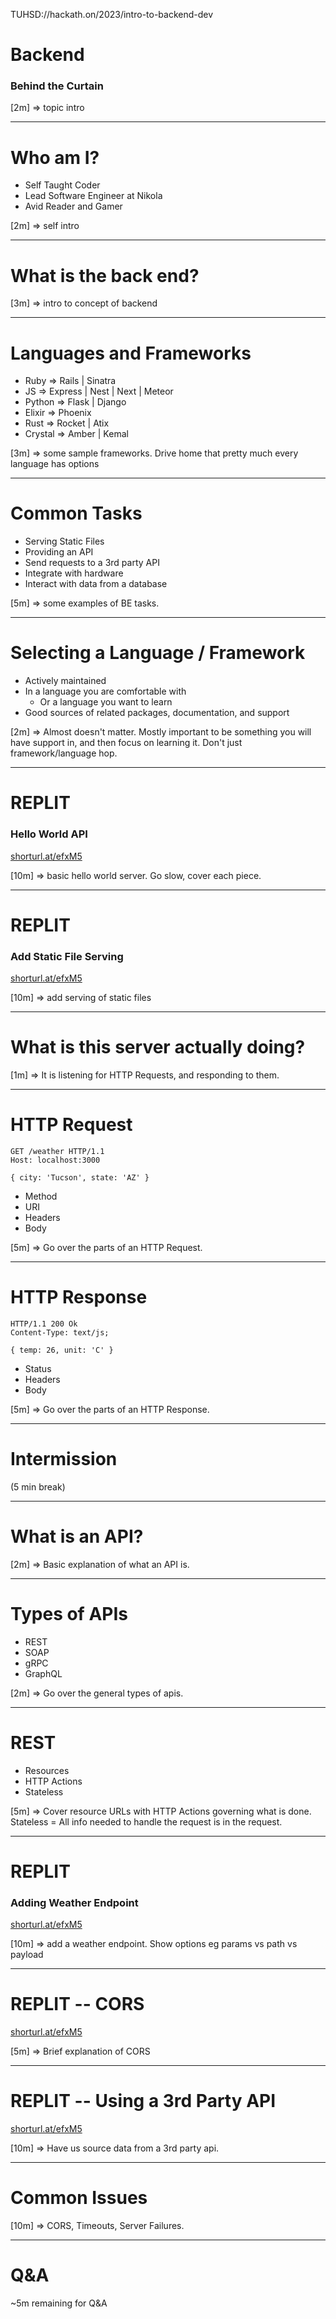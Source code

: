 

<Footer>

TUHSD://hackath.on/2023/intro-to-backend-dev

</Footer>

# Backend

### Behind the Curtain

<Notes>

[2m] => topic intro

</Notes>

---

# Who am I?

<Steps>

- Self Taught Coder
- Lead Software Engineer at Nikola
- Avid Reader and Gamer

</Steps>

<Notes>

[2m] => self intro

</Notes>

---

# What is the back end?

<Notes>

[3m] => intro to concept of backend

</Notes>

---

# Languages and Frameworks

<Steps>

 - Ruby => Rails | Sinatra
 - JS  => Express | Nest | Next | Meteor
 - Python => Flask | Django
 - Elixir => Phoenix
 - Rust   => Rocket | Atix
 - Crystal => Amber | Kemal

</Steps>

<Notes>

[3m] => some sample frameworks. 
Drive home that pretty much every language has options

</Notes>

---

# Common Tasks

<Steps>

 - Serving Static Files
 - Providing an API
 - Send requests to a 3rd party API
 - Integrate with hardware
 - Interact with data from a database

</Steps>

<Notes>

[5m] => some examples of BE tasks. 

</Notes>

---

# Selecting a Language / Framework

<Steps>

 - Actively maintained
 - In a language you are comfortable with
   - Or a language you want to learn
 - Good sources of related packages, documentation, and support

</Steps>

<Notes>

[2m] => Almost doesn't matter. Mostly important to be something you will have support in, and then focus on learning it.
Don't just framework/language hop.

</Notes>

---

# REPLIT 

### Hello World API

[shorturl.at/efxM5](https://shorturl.at/efxM5)

<Notes>

[10m] => basic hello world server. Go slow, cover each piece.

</Notes>

---

# REPLIT

### Add Static File Serving

[shorturl.at/efxM5](https://shorturl.at/efxM5)

<Notes>

[10m] => add serving of static files

</Notes>

---

# What is this server actually doing?

<Notes>

[1m] => It is listening for HTTP Requests, and responding to them.

</Notes>

---

# HTTP Request


```http
GET /weather HTTP/1.1
Host: localhost:3000

{ city: 'Tucson', state: 'AZ' }
```


<Steps>

- Method
- URI
- Headers
- Body

</Steps>

<Notes>

[5m] => Go over the parts of an HTTP Request.

</Notes>

---

# HTTP Response

```http
HTTP/1.1 200 Ok
Content-Type: text/js;

{ temp: 26, unit: 'C' }
```

<Steps>

- Status
- Headers
- Body

</Steps>

<Notes>

[5m] => Go over the parts of an HTTP Response.

</Notes>

---

# Intermission

(5 min break)

---

# What is an API?

<Notes>

[2m] => Basic explanation of what an API is.

</Notes>

---

# Types of APIs

<Steps>

- REST
- SOAP
- gRPC
- GraphQL

</Steps>

<Notes>

[2m] => Go over the general types of apis.

</Notes>

---

# REST

<Steps>

- Resources
- HTTP Actions
- Stateless


</Steps>

<Notes>

[5m] => Cover resource URLs with HTTP Actions governing what is done.
Stateless = All info needed to handle the request is in the request.

</Notes>

---

# REPLIT 

### Adding Weather Endpoint

[shorturl.at/efxM5](https://shorturl.at/efxM5)

<Notes>

[10m] => add a weather endpoint.
Show options eg params vs path vs payload

</Notes>

---

# REPLIT -- CORS

[shorturl.at/efxM5](https://shorturl.at/efxM5)

<Notes>

[5m] => Brief explanation of CORS

</Notes>

---

# REPLIT -- Using a 3rd Party API

[shorturl.at/efxM5](https://shorturl.at/efxM5)

<Notes>

[10m] => Have us source data from a 3rd party api.

</Notes>

---

# Common Issues

<Notes>

[10m] => CORS, Timeouts, Server Failures.

</Notes>

---

# Q&A

<Notes>

~5m remaining for Q&A

</Notes>

